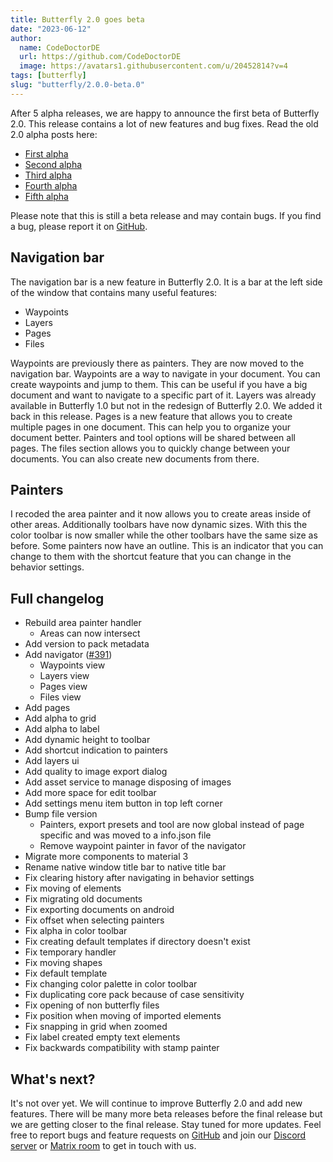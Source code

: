 ```yaml
---
title: Butterfly 2.0 goes beta
date: "2023-06-12"
author:
  name: CodeDoctorDE
  url: https://github.com/CodeDoctorDE
  image: https://avatars1.githubusercontent.com/u/20452814?v=4
tags: [butterfly]
slug: "butterfly/2.0.0-beta.0"
---
```


After 5 alpha releases, we are happy to announce the first beta of Butterfly 2.0. This release contains a lot of new features and bug fixes. Read the old 2.0 alpha posts here:

- [First alpha](/butterfly/2.0.0-alpha.0)
- [Second alpha](/butterfly/2.0.0-alpha.1)
- [Third alpha](/butterfly/2.0.0-alpha.2)
- [Fourth alpha](/butterfly/2.0.0-alpha.3)
- [Fifth alpha](/butterfly/2.0.0-alpha.4)

Please note that this is still a beta release and may contain bugs. If you find a bug, please report it on [GitHub](https://linwood.dev/butterfly/report).

## Navigation bar

The navigation bar is a new feature in Butterfly 2.0. It is a bar at the left side of the window that contains many useful features:

* Waypoints
* Layers
* Pages
* Files

Waypoints are previously there as painters. They are now moved to the navigation bar. Waypoints are a way to navigate in your document. You can create waypoints and jump to them. This can be useful if you have a big document and want to navigate to a specific part of it.
Layers was already available in Butterfly 1.0 but not in the redesign of Butterfly 2.0. We added it back in this release.
Pages is a new feature that allows you to create multiple pages in one document. This can help you to organize your document better. Painters and tool options will be shared between all pages.
The files section allows you to quickly change between your documents. You can also create new documents from there.

## Painters

I recoded the area painter and it now allows you to create areas inside of other areas.
Additionally toolbars have now dynamic sizes. With this the color toolbar is now smaller while the other toolbars have the same size as before.
Some painters now have an outline. This is an indicator that you can change to them with the shortcut feature that you can change in the behavior settings.

## Full changelog

* Rebuild area painter handler
  * Areas can now intersect
* Add version to pack metadata
* Add navigator ([#391](https://github.com/LinwoodDev/Butterfly/issues/391))
  * Waypoints view
  * Layers view
  * Pages view
  * Files view
* Add pages
* Add alpha to grid
* Add alpha to label
* Add dynamic height to toolbar
* Add shortcut indication to painters
* Add layers ui
* Add quality to image export dialog
* Add asset service to manage disposing of images
* Add more space for edit toolbar
* Add settings menu item button in top left corner
* Bump file version
  * Painters, export presets and tool are now global instead of page specific and was moved to a info.json file
  * Remove waypoint painter in favor of the navigator
* Migrate more components to material 3
* Rename native window title bar to native title bar
* Fix clearing history after navigating in behavior settings
* Fix moving of elements
* Fix migrating old documents
* Fix exporting documents on android
* Fix offset when selecting painters
* Fix alpha in color toolbar
* Fix creating default templates if directory doesn't exist
* Fix temporary handler
* Fix moving shapes
* Fix default template
* Fix changing color palette in color toolbar
* Fix duplicating core pack because of case sensitivity
* Fix opening of non butterfly files
* Fix position when moving of imported elements
* Fix snapping in grid when zoomed
* Fix label created empty text elements
* Fix backwards compatibility with stamp painter

## What's next?

It's not over yet. We will continue to improve Butterfly 2.0 and add new features. There will be many more beta releases before the final release but we are getting closer to the final release. Stay tuned for more updates.
Feel free to report bugs and feature requests on [GitHub](https://linwood.dev/butterfly/report) and join our [Discord server](https://linwood.dev/discord) or [Matrix room](https://linwood.dev/matrix) to get in touch with us.
